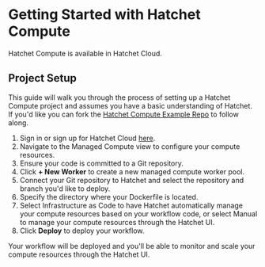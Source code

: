 # Getting Started with Hatchet Compute

Hatchet Compute is available in Hatchet Cloud.

## Project Setup

This guide will walk you through the process of setting up a Hatchet Compute project and assumes you have a basic understanding of Hatchet.
If you'd like you can fork the [Hatchet Compute Example Repo](https://github.com/hatchet-dev/managed-compute-examples) to follow along.

1. Sign in or sign up for Hatchet Cloud [here](https://hatchet.run/cloud).
2. Navigate to the Managed Compute view to configure your compute resources.
3. Ensure your code is committed to a Git repository.
4. Click **+ New Worker** to create a new managed compute worker pool.
5. Connect your Git repository to Hatchet and select the repository and branch you'd like to deploy.
6. Specify the directory where your Dockerfile is located.
7. Select Infrastructure as Code to have Hatchet automatically manage your compute resources based on your workflow code, or select Manual to manage your compute resources through the Hatchet UI.
8. Click **Deploy** to deploy your workflow.

Your workflow will be deployed and you'll be able to monitor and scale your compute resources through the Hatchet UI.
